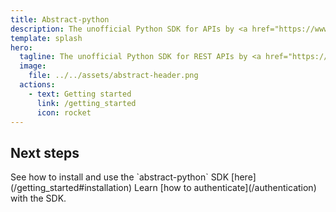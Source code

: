 ```yaml
---
title: Abstract-python
description: The unofficial Python SDK for APIs by <a href="https://www.abstractapi.com/">AbstractAPI.</a>
template: splash
hero:
  tagline: The unofficial Python SDK for REST APIs by <a href="https://www.abstractapi.com/">AbstractAPI.</a>
  image:
    file: ../../assets/abstract-header.png
  actions:
    - text: Getting started
      link: /getting_started
      icon: rocket
---
```



## Next steps

<CardGrid stagger>
  <Card title="Installation" icon="download">
    See how to install and use the `abstract-python` SDK
    [here](/getting_started#installation)
  </Card>
  <Card title="Authentication" icon="approve-check-circle">
    Learn [how to authenticate](/authentication) with the SDK.
  </Card>
</CardGrid>

<Analytics mode="production" />
